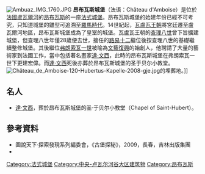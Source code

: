 [[File:Ambuaz_IMG_1760.JPG|thumb]]
'''昂布瓦斯城堡'''（法语：Château d'Amboise）是位於[[法國|法國]][[盧瓦爾河|盧瓦爾河]]的[[昂布瓦斯|昂布瓦斯]]的一座[[法式城堡|法式城堡]]。昂布瓦斯城堡的始建年份已經不可考究，只知道城堡的雛型可追溯至[[羅馬時代|羅馬時代]]。14世紀起，[[瓦盧瓦王朝|瓦盧瓦王朝]]將宮廷遷至盧瓦爾河地區，昂布瓦斯城堡成為了皇室的城堡。瓦盧瓦王朝的[[查理八世|查理八世]]曾下旨擴建城堡，但查理八世年僅28歲便去世，接任的[[路易十二|路易十二]]繼位後按查理八世的基礎繼續整修城堡。其後繼位[[弗朗索瓦一世|弗朗索瓦一世]]被喻為[[文藝復興|文藝復興]]的始創人，他聘請了大量的藝術家到法國工作，當中包括著名畫家[[達·文西|達·文西]]，此時的昂布瓦斯城堡在弗朗索瓦一世下更建宏偉。而[[達·文西|達·文西]]死後亦葬於昂布瓦斯城堡的圣于贝尔小教堂。
[[File:Château_de_Amboise-120-Hubertus-Kapelle-2008-gje.jpg|thumb]]的埋葬地。]]

== 名人 == 
*  [[達·文西|達·文西]]，葬於昂布瓦斯城堡的圣·于贝尔小教堂（Chapel of Saint-Hubert）。

==參考資料==
*圖說天下·探索發現系列編委會，《古堡探秘》，2009，長春，吉林出版集團
*{{cite book|last1=Dupuch|first1=Antoine-Adolphe|title=Abd-el-Kader au château d'Amboise|date=1849|publisher=Imprimerie de H. Faye|location=Bordeaux|oclc=457413515}}
{{commons category|Château d'Amboise}}
{{Authority control}}
{{coord|47|24|47|N|0|59|09|E|region:FR-F_type:landmark|display=title}}
[[Category:法式城堡|Category:法式城堡]]
[[Category:中央-卢瓦尔河谷大区建筑物|Category:中央-卢瓦尔河谷大区建筑物]]
[[Category:昂布瓦斯|Category:昂布瓦斯]]